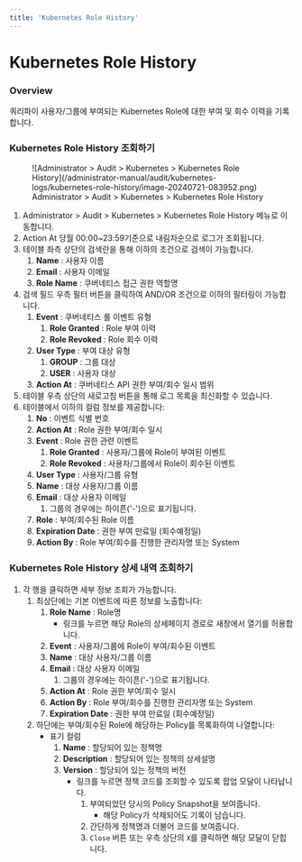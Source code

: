 ```yaml
---
title: 'Kubernetes Role History'
---
```


# Kubernetes Role History

### Overview

쿼리파이 사용자/그룹에 부여되는 Kubernetes Role에 대한 부여 및 회수 이력을 기록합니다.

### Kubernetes Role History 조회하기

<figure data-layout="center" data-align="center">
![Administrator &gt; Audit &gt; Kubernetes &gt; Kubernetes Role History](/administrator-manual/audit/kubernetes-logs/kubernetes-role-history/image-20240721-083952.png)
<figcaption>
Administrator &gt; Audit &gt; Kubernetes &gt; Kubernetes Role History
</figcaption>
</figure>

1. Administrator &gt; Audit &gt; Kubernetes &gt; Kubernetes Role History 메뉴로 이동합니다.
2. Action At 당월 00:00~23:59기준으로 내림차순으로 로그가 조회됩니다. 
3. 테이블 좌측 상단의 검색란을 통해 이하의 조건으로 검색이 가능합니다.
    1.  **Name**  : 사용자 이름
    2.  **Email**  : 사용자 이메일
    3.  **Role Name**  : 쿠버네티스 접근 권한 역할명 
4. 검색 필드 우측 필터 버튼을 클릭하여 AND/OR 조건으로 이하의 필터링이 가능합니다.
    1.  **Event**  : 쿠버네티스 롤 이벤트 유형
        1.  **Role Granted**  : Role 부여 이력
        2.  **Role Revoked**  : Role 회수 이력
    2.  **User Type**  : 부여 대상 유형
        1.  **GROUP**  : 그룹 대상
        2.  **USER**  : 사용자 대상
    3.  **Action At**  : 쿠버네티스 API 권한 부여/회수 일시 범위
5. 테이블 우측 상단의 새로고침 버튼을 통해 로그 목록을 최신화할 수 있습니다.
6. 테이블에서 이하의 컬럼 정보를 제공합니다:
    1.  **No**  : 이벤트 식별 번호 
    2.  **Action At**  : Role 권한 부여/회수 일시 
    3.  **Event**  : Role 권한 관련 이벤트 
        1.  **Role Granted**  : 사용자/그룹에 Role이 부여된 이벤트
        2.  **Role Revoked**  : 사용자/그룹에서 Role이 회수된 이벤트 
    4.  **User Type**  : 사용자/그룹 유형 
    5.  **Name**  : 대상 사용자/그룹 이름
    6.  **Email**  : 대상 사용자 이메일 
        1. 그룹의 경우에는 하이픈('-')으로 표기됩니다. 
    7.  **Role**  : 부여/회수된 Role 이름
    8.  **Expiration Date**  : 권한 부여 만료일 (회수예정일)
    9.  **Action By**  : Role 부여/회수를 진행한 관리자명 또는 System 

### Kubernetes Role History 상세 내역 조회하기

1. 각 행을 클릭하면 세부 정보 조회가 가능합니다. 
    1. 최상단에는 기본 이벤트에 따른 정보를 노출합니다:
        1.  **Role Name**  : Role명
            * 링크를 누르면 해당 Role의 상세페이지 경로로 새창에서 열기를 허용합니다. 
        2.  **Event**  : 사용자/그룹에 Role이 부여/회수된 이벤트
        3.  **Name**  : 대상 사용자/그룹 이름
        4.  **Email**  : 대상 사용자 이메일 
            1. 그룹의 경우에는 하이픈('-')으로 표기됩니다. 
        5.  **Action At** : Role 권한 부여/회수 일시 
        6.  **Action By**  : Role 부여/회수를 진행한 관리자명 또는 System 
        7.  **Expiration Date**  : 권한 부여 만료일 (회수예정일)
    2. 하단에는 부여/회수된 Role에 해당하는 Policy를 목록화하여 나열합니다: 
        * 표기 컬럼 
            1.  **Name**  : 할당되어 있는 정책명
            2.  **Description**  : 할당되어 있는 정책의 상세설명 
            3.  **Version**  : 할당되어 있는 정책의 버전
                * 링크를 누르면 정책 코드를 조회할 수 있도록 팝업 모달이 나타납니다. 
                    1. 부여되었던 당시의 Policy Snapshot을 보여줍니다. 
                        * 해당 Policy가 삭제되어도 기록이 남습니다. 
                    2. 간단하게 정책명과 더불어 코드를 보여줍니다. 
                    3. `Close` 버튼 또는 우측 상단의 `X`를 클릭하면 해당 모달이 닫힙니다. 
